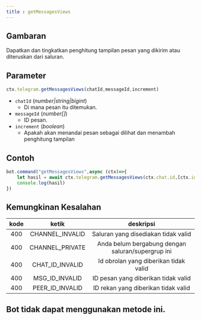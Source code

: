 ```yaml
---
title : getMessagesViews
---
```

## Gambaran
Dapatkan dan tingkatkan penghitung tampilan pesan yang dikirim atau diteruskan dari saluran.
## Parameter
```ts
ctx.telegram.getMessagesViews(chatId,messageId,increment)
```
- `chatId` (_number|string|bigint_)
    - Di mana pesan itu ditemukan.
- `messageId` (_number[]_)
    - ID pesan.
- `increment` (_boolean_)
    - Apakah akan menandai pesan sebagai dilihat dan menambah penghitung tampilan
## Contoh
```ts highlight=2
bot.command("getMessagesViews",async (ctx)=>{
    let hasil = await ctx.telegram.getMessagesViews(ctx.chat.id,[ctx.id])
    console.log(hasil)
})
```
## Kemungkinan Kesalahan
| kode | ketik | deskripsi |
| :---: | :---: | :------:|
| 400 | CHANNEL_INVALID | Saluran yang disediakan tidak valid |
| 400 | CHANNEL_PRIVATE | Anda belum bergabung dengan saluran/supergrup ini |
| 400 | CHAT_ID_INVALID | Id obrolan yang diberikan tidak valid |
| 400 | MSG_ID_INVALID | ID pesan yang diberikan tidak valid |
| 400 | PEER_ID_INVALID | ID rekan yang diberikan tidak valid |

## Bot tidak dapat menggunakan metode ini.